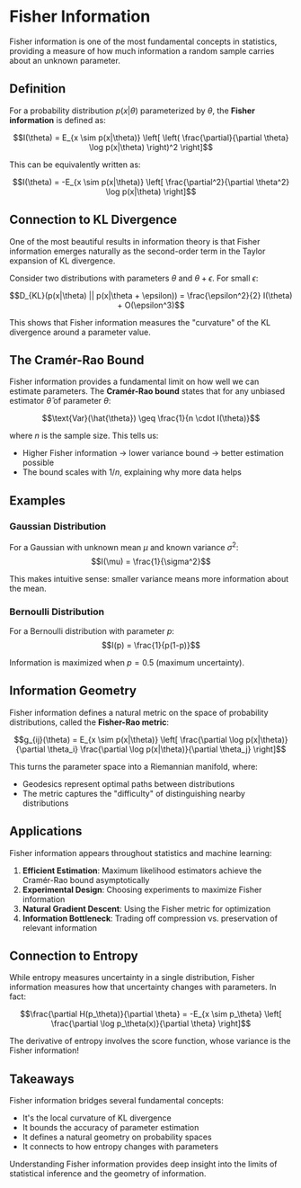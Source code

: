 # Fisher Information

Fisher information is one of the most fundamental concepts in statistics, providing a measure of how much information a random sample carries about an unknown parameter.

## Definition

For a probability distribution $p(x|\theta)$ parameterized by $\theta$, the **Fisher information** is defined as:

$$I(\theta) = E_{x \sim p(x|\theta)} \left[ \left( \frac{\partial}{\partial \theta} \log p(x|\theta) \right)^2 \right]$$

This can be equivalently written as:

$$I(\theta) = -E_{x \sim p(x|\theta)} \left[ \frac{\partial^2}{\partial \theta^2} \log p(x|\theta) \right]$$

## Connection to KL Divergence

One of the most beautiful results in information theory is that Fisher information emerges naturally as the second-order term in the Taylor expansion of KL divergence.

Consider two distributions with parameters $\theta$ and $\theta + \epsilon$. For small $\epsilon$:

$$D_{KL}(p(x|\theta) || p(x|\theta + \epsilon)) = \frac{\epsilon^2}{2} I(\theta) + O(\epsilon^3)$$

This shows that Fisher information measures the "curvature" of the KL divergence around a parameter value.

## The Cramér-Rao Bound

Fisher information provides a fundamental limit on how well we can estimate parameters. The **Cramér-Rao bound** states that for any unbiased estimator $\hat{\theta}$ of parameter $\theta$:

$$\text{Var}(\hat{\theta}) \geq \frac{1}{n \cdot I(\theta)}$$

where $n$ is the sample size. This tells us:
- Higher Fisher information → lower variance bound → better estimation possible
- The bound scales with $1/n$, explaining why more data helps

## Examples

### Gaussian Distribution
For a Gaussian with unknown mean $\mu$ and known variance $\sigma^2$:
$$I(\mu) = \frac{1}{\sigma^2}$$

This makes intuitive sense: smaller variance means more information about the mean.

### Bernoulli Distribution
For a Bernoulli distribution with parameter $p$:
$$I(p) = \frac{1}{p(1-p)}$$

Information is maximized when $p = 0.5$ (maximum uncertainty).

## Information Geometry

Fisher information defines a natural metric on the space of probability distributions, called the **Fisher-Rao metric**:

$$g_{ij}(\theta) = E_{x \sim p(x|\theta)} \left[ \frac{\partial \log p(x|\theta)}{\partial \theta_i} \frac{\partial \log p(x|\theta)}{\partial \theta_j} \right]$$

This turns the parameter space into a Riemannian manifold, where:
- Geodesics represent optimal paths between distributions
- The metric captures the "difficulty" of distinguishing nearby distributions

## Applications

Fisher information appears throughout statistics and machine learning:

1. **Efficient Estimation**: Maximum likelihood estimators achieve the Cramér-Rao bound asymptotically
2. **Experimental Design**: Choosing experiments to maximize Fisher information
3. **Natural Gradient Descent**: Using the Fisher metric for optimization
4. **Information Bottleneck**: Trading off compression vs. preservation of relevant information

## Connection to Entropy

While entropy measures uncertainty in a single distribution, Fisher information measures how that uncertainty changes with parameters. In fact:

$$\frac{\partial H(p_\theta)}{\partial \theta} = -E_{x \sim p_\theta} \left[ \frac{\partial \log p_\theta(x)}{\partial \theta} \right]$$

The derivative of entropy involves the score function, whose variance is the Fisher information!

## Takeaways

Fisher information bridges several fundamental concepts:
- It's the local curvature of KL divergence
- It bounds the accuracy of parameter estimation
- It defines a natural geometry on probability spaces
- It connects to how entropy changes with parameters

Understanding Fisher information provides deep insight into the limits of statistical inference and the geometry of information.